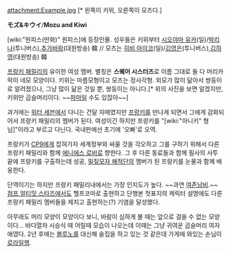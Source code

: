attachment:Example.jpg
[* 왼쪽이 키위, 오른쪽이 모즈다.]

'''モズ&キウイ'''/'''Mozu and Kiwi'''

[wiki:"원피스(만화)" 원피스]에 등장인물. 성우들은 키위부터 [[시오야마 유카]](일)/[[박리나]](투니버스),[[추가바람]](대원방송) 韓 // 모즈는 [[히비 아이코]](일)/[[김영은]](투니버스),[[김하영]](대원방송) 韓

[[프랑키 패밀리]]의 유이한 여성 멤버. 별칭은 '''스퀘어 시스터즈'''로 이름 그대로 둘 다 머리카락이 네모 모양이다. 키위는 마름모형이고 모즈는 정사각형. 외모가 많이 닮아서 쌍둥이로 알려졌으나, 그냥 많이 닮은 것일 뿐, 쌍둥이는 아니다.[* 위의 사진을 보면 알겠지만, 키위만 곱슬머리이다. ~~[[파마]]일 수도 있잖아~~]

과거에는 [[워터 세븐]]에서 다니는 건달 자매였지만 [[프랑키]]를 만나게 되면서 그에게 감화되어서 프랑키 패밀리의 멤버가 된다. 여성이긴 하지만 프랑키를 "[wiki:"아니키" 형님]"이라고 부르고 다닌다. 국내판에선 초기에 '오빠'로 오역.

프랑키가 [[CP9]]에게 잡혀가자 세계정부와 싸울 것을 각오하고 그를 구하기 위해서 다른 프랑키 패밀리와 함께 [[에니에스 로비]]로 향한다. 그 후 다른 동료들과 함께 필사의 사투 끝에 프랑키를 구출하는데 성공, [[밀짚모자 해적단]]의 멤버가 된 프랑키를 눈물과 함께 배웅한다.

단역이기는 하지만 프랑키 패밀리내에서는 가장 인지도가 높다. ~~과연 [[여존남비]].~~ [[점프 얼티밋 스타즈]]에서도 헬프코마로 출현하고 단행본 첫표지의 캐릭터 설명에도 다른 프랑키 패밀리 멤버들을 제치고 출현하는(?) 기염을 달성했다.

아무래도 머리 모양이 모양이다 보니, 바람이 심하게 불 때는 앞으로 걸을 수 없는 모양이다… 바다열차 시승식 때 어릴때 모습이 나오는데 이때는 그냥 귀여운 곱슬머리 여자애였다. 2년 후에는 [[블루노]]를 대신해 술집을 하고 있는 것 같은데 가게에 와있는 손님이 [[로라]]일행.
